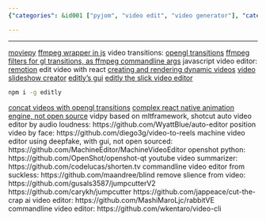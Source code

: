 ```yaml
---
{"categories": &id001 ["pyjom", "video edit", "video generator"], "category": "Video Editing Software", "date": "2022-07-10 11:01:14", "description": "This article provides an overview of different video editors such as MoviePy, ffmpeg tools, OpenGL transitions, Remotion, Canvas2video, Videoshow, and MachineVideoEditor for deepfakes. Additionally, it covers command-line tools like Blind, JumpcutterV2, Jumpcutter, CutTheCrap, RabbitVE, and Video-CLI that offer features including removing silence and applying machine learning for editing.", "tags": *id001, "title": "Video Editors"}

---
```


------
[moviepy](https://github.com/Zulko/moviepy)
[ffmpeg wrapper in js](https://github.com/fluent-ffmpeg/node-fluent-ffmpeg)
video transitions:
[opengl transitions](https://gl-transitions.com/)
[ffmpeg filters for gl transitions, as ffmpeg commandline args](https://github.com/transitive-bullshit/ffmpeg-gl-transition)
javascript video editor:
[remotion](https://github.com/remotion-dev/remotion) edit video with react
[creating and rendering dynamic videos](https://github.com/pankod/canvas2video)
[video slideshow creator](https://github.com/h2non/videoshow)
[editly's gui](https://github.com/mifi/lossless-cut)
[editly the slick video editor](https://github.com/mifi/editly)
```bash
npm i -g editly
```
[concat videos with opengl transitions](https://github.com/transitive-bullshit/ffmpeg-concat)
[complex react native animation engine, not open source](https://github.com/JonnyBurger/remotion)
<a id="anchor"></a>
vidpy based on mltframework, shotcut
auto video editor by audio loudness:
https://github.com/WyattBlue/auto-editor
position video by face:
https://github.com/diego3g/video-to-reels
machine video editor using deepfake, with gui, not open sourced:
https://github.com/MachineEditor/MachineVideoEditor
openshot python:
https://github.com/OpenShot/openshot-qt
youtube video summarizer:
https://github.com/codelucas/shorten.tv
commandline video editor from suckless:
https://github.com/maandree/blind
remove slience from video:
https://github.com/gusals3587/jumpcutterV2
https://github.com/carykh/jumpcutter
https://github.com/jappeace/cut-the-crap
ai video editor:
https://github.com/MashiMaroLjc/rabbitVE
commandline video editor:
https://github.com/wkentaro/video-cli
